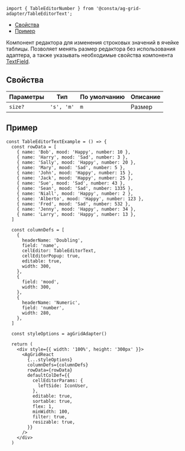 
```tsx
import { TableEditorNumber } from '@consta/ag-grid-adapter/TableEditorText';
```

<MdxMenu>

- [Свойства](#свойства)
- [Пример](#пример)

</MdxMenu>

Компонент редактора для изменения строковых значений в ячейке таблицы. Позволяет менять размер редактора без использования адаптера, а также указывать необходимые свойства компонента
[TextField](##LIBS.STAND|stand:uikit-components-textfield-stable).

## Свойства

<RemadeTableInfo apiUrl="https://www.ag-grid.com/react-data-grid/component-cell-editor/" />

| Параметры | Тип        | По умолчанию | Описание |
| --------- | ---------- | ------------ | -------- |
| `size?`   | `'s', 'm'` | `m`          | Размер   |

## Пример

```tsx
const TableEditorTextExample = () => {
  const rowData = [
    { name: 'Bob', mood: 'Happy', number: 10 },
    { name: 'Harry', mood: 'Sad', number: 3 },
    { name: 'Sally', mood: 'Happy', number: 20 },
    { name: 'Mary', mood: 'Sad', number: 5 },
    { name: 'John', mood: 'Happy', number: 15 },
    { name: 'Jack', mood: 'Happy', number: 25 },
    { name: 'Sue', mood: 'Sad', number: 43 },
    { name: 'Sean', mood: 'Sad', number: 1335 },
    { name: 'Niall', mood: 'Happy', number: 2 },
    { name: 'Alberto', mood: 'Happy', number: 123 },
    { name: 'Fred', mood: 'Sad', number: 532 },
    { name: 'Jenny', mood: 'Happy', number: 34 },
    { name: 'Larry', mood: 'Happy', number: 13 },
  ]

  const columnDefs = [
    {
      headerName: 'Doubling',
      field: 'name',
      cellEditor: TableEditorText,
      cellEditorPopup: true,
      editable: true,
      width: 300,
    },
    {
      field: 'mood',
      width: 300,
    },
    {
      headerName: 'Numeric',
      field: 'number',
      width: 280,
    },
  ]

  const styleOptions = agGridAdapter()

  return (
    <div style={{ width: '100%', height: '300px' }}>
      <AgGridReact
        {...styleOptions}
        columnDefs={columnDefs}
        rowData={rowData}
        defaultColDef={{
          cellEditorParams: {
            leftSide: IconUser,
          },
          editable: true,
          sortable: true,
          flex: 1,
          minWidth: 100,
          filter: true,
          resizable: true,
        }}
      />
    </div>
  )
```

<TableEditorTextExample />
